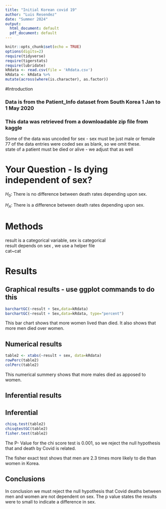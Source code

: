 ```yaml
---
title: "Initial Korean covid 19"
author: "Luis Resendez"
date: "Summer 2024"
output:
  html_document: default
  pdf_document: default
---
```


```r
knitr::opts_chunk$set(echo = TRUE)
options(digits=2)
require(tidyverse)
require(tigerstats)
require(lubridate)
kRdata <- read.csv(file = 'kRdata.csv')
kRdata <- kRdata %>%
mutate(across(where(is.character), as.factor))

```

#Introduction



### Data is from the Patient_Info dataset from South Korea 1 Jan to 1 May 2020
### This data was retrieved from a downloadable zip file from kaggle

Some of the data was uncoded for sex - sex must be just male or female  
77 of the data entries were coded sex  as blank, so we omit these.  
state of a patient must be died or alive - we adjust that as well      
  
# Your Question - Is dying independent of sex?

$H_0$:
There is no difference between death rates depending upon sex.

$H_A$: There is a difference between death rates depending upon sex.

# Methods

result is a categorical variable, sex is categorical  
result depends on sex , we use a helper file  
cat~cat  



# Results

## Graphical results - use ggplot commands to do this  

```r
barchartGC(~result + Sex,data=kRdata)
barchartGC(~result + Sex,data=kRdata, type="percent")

```

  This bar chart shows that more women lived than died. It also shows that more men died over women. 





  
## Numerical results

```r
table2 <- xtabs(~result + sex, data=kRdata)
rowPerc(table2)
colPerc(table2)
```
This numerical summery shows that more males died as apposed to women.  


## Inferential results 


## Inferential  

```r
chisq.test(table2)
chisqtestGC(table2)
fisher.test(table2)
```

The P- Value for the chi score test is 0.001, so we reject the null hypothesis that and death by Covid is related.

The fisher exact test shows that men are 2.3 times more likely to die than women in Korea.




## Conclusions


In conclusion we must reject the null hypothesis that Covid deaths between men and women are not dependent on sex. The p value states the results were to small to indicate a difference in sex.

